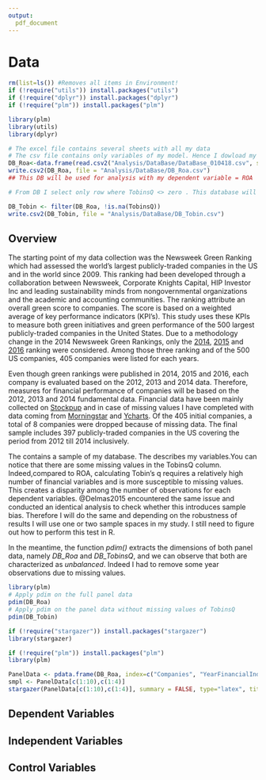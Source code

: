 ```yaml
---
output:
  pdf_document
---
```

# Data 

```r
rm(list=ls()) #Removes all items in Environment!
if (!require("utils")) install.packages("utils")
if (!require("dplyr")) install.packages("dplyr")
if (!require("plm")) install.packages("plm")

library(plm)
library(utils)
library(dplyr)

# The excel file contains several sheets with all my data
# The csv file contains only variables of my model. Hence I dowload my DB with read.csv2
DB_Roa<-data.frame(read.csv2("Analysis/DataBase/DataBase_010418.csv", sep = ";",stringsAsFactors=FALSE, header = TRUE ))
write.csv2(DB_Roa, file = "Analysis/DataBase/DB_Roa.csv")
## This DB will be used for analysis with my dependent variable = ROA

# From DB I select only row where TobinsQ <> zero . This database will be used when my dependent variable = TobinsQ

DB_Tobin <- filter(DB_Roa, !is.na(TobinsQ))
write.csv2(DB_Tobin, file = "Analysis/DataBase/DB_Tobin.csv")
```


## Overview

<!--

To be continued....
* Paragraph on green data

* Paragraph on financial data

** Account vs market measures : I took both
** Definition of ROA and TobinsQ
-->


The starting point of my data collection was the Newsweek Green Ranking which had assessed the world’s largest publicly-traded companies in the US and in the world since 2009. This ranking had been developed through a collaboration between Newsweek, Corporate Knights Capital, HIP Investor Inc and leading sustainability minds from nongovernmental organizations and the academic and accounting communities. The ranking attribute an overall green score to companies. The score is based on a weighted average of key performance indicators (KPI's). This study uses these KPIs to measure both green initiatives and green performance of the 500 largest publicly-traded companies in the United States. Due to a methodology change in the 2014 Newsweek Green Rankings, only the [2014](http://www.newsweek.com/green/worlds-greenest-companies-2014), [2015](http://www.newsweek.com/green-2015/top-green-companies-world-2015) and [2016](http://www.newsweek.com/green-2016/top-green-companies-world-2016) ranking were considered. Among those three ranking and of the 500 US companies, 405 companies were listed for each years.


Even though green rankings were published in 2014, 2015 and 2016, each company is evaluated based on the 2012, 2013 and 2014 data. Therefore, measures for financial performance of companies will be based on the 2012, 2013 and 2014 fundamental data. Financial data have been mainly collected on [Stockpup](http://www.stockpup.com/) and in case of missing values I have completed with data coming from [Morningstar](http://www.morningstar.be/be/default.aspx) and [Ycharts](https://ycharts.com/). Of the 405 initial companies, a total of 8 companies were dropped because of missing data. The final sample includes 397 publicly-traded companies in the US covering the period from 2012 till 2014 inclusively. 


The \autoref{Smpl} contains a sample of my database. The \autoref{VarDef} describes my variables.You can notice that there are some missing values in the TobinsQ column. Indeed,compared to ROA, calculating Tobin’s q requires a relatively high number of financial variables and is more susceptible to missing values. This creates a disparity among the number of observations for each dependent variables. @Delmas2015 encountered the same issue and conducted an identical analysis to check whether this introduces sample bias. Therefore I will do the same and depending on the robustness of results I will use one or two sample spaces in my study. I still need to figure out how to perform this test in R.


In the meantime, the function *pdim()* extracts the dimensions of both panel data, namely *DB_Roa* and *DB_TobinsQ*, and we can observe that both are characterized as *unbalanced*. Indeed I had to remove some year observations due to missing values. 


```r
library(plm)
# Apply pdim on the full panel data 
pdim(DB_Roa)
# Apply pdim on the panel data without missing values of TobinsQ
pdim(DB_Tobin)
```

```r
if (!require("stargazer")) install.packages("stargazer")
library(stargazer)

if (!require("plm")) install.packages("plm")
library(plm)

PanelData <- pdata.frame(DB_Roa, index=c("Companies", "YearFinancialIndicator"))
smpl <- PanelData[c(1:10),c(1:4)]
stargazer(PanelData[c(1:10),c(1:4)], summary = FALSE, type="latex", title = "Sample selection of the data base", label="Smpl", table.placement = "h", digits = 2, header = FALSE) # the agument 'header = FALSE" is really important to remove the citation info of stargazer package"

```



\begin{table}[h]
\centering
\caption{Variable Definition} 
\label{VarDef}
\begin{tabular}{lp{3cm}p{11cm}}
\\[-1.8ex]\hline 
\hline \\[-1.8ex] 
 & Variables & Description \\ 
\hline
1 & Tobin's Q & The ratio of a firm’s market value to the replacement cost of its assets \\ 
2 & Return on Asset & Earnings before interest over total firm assets \\ 
3 & Energy Productivity & Revenue (\$US) / Total Energy Consumption \\ 
4 & Carbon Productivity & Revenue (\$US) / Total Greenhouse gas Emissions (CO2) \\ 
5 & Water Productivity & Revenue (\$US) / Total water (m3) \\ 
6 & Waste Productivity & Revenue (\$US) / [Total waste generated (metric tonnes)–waste recycled/reused (tones)] \\ 
7 & Sustainability Pay Link & A mechanism to link the remuneration of any member of a company's senior executive team with the achievement of environmental performance targets. The existence of such a link is awarded a score of 100\%. A score of 0\% is attributed if there is no such mechanism in place \\ 
8 & Sustainable Themed Commitment & Refers to the existence of a committee at the Board of Directors level whose mandate is related to the sustainability of the company, including but not limited to environmental matters. A score of 100\% accrues to the company when such link exists and a score of 0\% is attributed if there is no such link in place \\ 
9 & Audit Score & Refers to the case where a company provides evidence that the latest reported environmental metrics were audited by a third party. Newsweek and their research partners award a score of 100\% if such audit has been performed, and a score of 0\% is given when such audit was not performed. \\ 
10 & Leverage & The ratio of long-term debt to common shareholders' equity (shareholders equity minus preferred equity) in abolute values \\ 
11 & Net Margin & The ratio of earnings to revenue \\ 
12 & Firm Size & Log of total assets \\ 
13 & Industry & Global Industry Classification Standard (GICS) of the firm. The variable take a value from 1 to 10 where 1 = Consumer Discretionary, 2 = Consumer Staples, 3 = Energy, 4 = Financials, 5 = Health Care, 6 = Industrials, 7 = Information Technology, 8 = Materials, 9 = Pharmaceuticals / Biotechnology, 10 = Telecommunication Services and 11 = Utilities \\ 
\hline
\end{tabular}
\end{table}



## Dependent Variables
      
## Independent Variables
      
## Control Variables